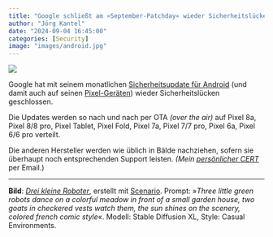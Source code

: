 ```yaml
---
title: "Google schließt am »September-Patchday« wieder Sicherheitslücken in Android"
author: "Jörg Kantel"
date: "2024-09-04 16:45:00"
categories: [Security]
image: "images/android.jpg"
---
```


[![](images/android-b.jpg)](https://www.flickr.com/photos/schockwellenreiter/53832990013/)

Google hat mit seinem monatlichen [Sicherheitsupdate für Android](https://source.android.com/docs/security/bulletin/2024-09-01) (und damit auch auf seinen [Pixel-Geräten](https://source.android.com/docs/security/bulletin/pixel/2024-09-01)) wieder Sicherheitslücken geschlossen.

Die Updates werden so nach und nach per OTA *(over the air)* auf Pixel 8a, Pixel 8/8 pro, Pixel Tablet, Pixel Fold, Pixel 7a, Pixel 7/7 pro, Pixel 6a, Pixel 6/6 pro verteilt.

Die anderen Hersteller werden wie üblich in Bälde nachziehen, sofern sie überhaupt noch entsprechenden Support leisten. *(Mein [persönlicher CERT](http://www.gwdg.de/~mreiman1/)* per Email.)

---

**Bild**: *[Drei kleine Roboter](https://www.flickr.com/photos/schockwellenreiter/53832990013/)*, erstellt mit [Scenario](http://cognitiones.kantel-chaos-team.de/technikgeschichte/rechnerundnetze/scenario.html). Prompt: »*Three little green robots dance on a colorful meadow in front of a small garden house, two goats in checkered vests watch them, the sun shines on the scenery, colored french comic style*«. Modell: Stable Diffusion XL, Style: Casual Environments.